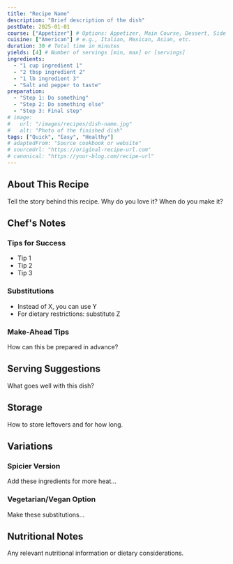 ```yaml
---
title: "Recipe Name"
description: "Brief description of the dish"
postDate: 2025-01-01
course: ["Appetizer"] # Options: Appetizer, Main Course, Dessert, Side Dish, Beverage, Snack
cuisine: ["American"] # e.g., Italian, Mexican, Asian, etc.
duration: 30 # Total time in minutes
yields: [4] # Number of servings [min, max] or [servings]
ingredients:
  - "1 cup ingredient 1"
  - "2 tbsp ingredient 2"
  - "1 lb ingredient 3"
  - "Salt and pepper to taste"
preparation:
  - "Step 1: Do something"
  - "Step 2: Do something else"
  - "Step 3: Final step"
# image:
#   url: "/images/recipes/dish-name.jpg"
#   alt: "Photo of the finished dish"
tags: ["Quick", "Easy", "Healthy"]
# adaptedFrom: "Source cookbook or website"
# sourceUrl: "https://original-recipe-url.com"
# canonical: "https://your-blog.com/recipe-url"
---
```


## About This Recipe
Tell the story behind this recipe. Why do you love it? When do you make it?

## Chef's Notes
### Tips for Success
- Tip 1
- Tip 2
- Tip 3

### Substitutions
- Instead of X, you can use Y
- For dietary restrictions: substitute Z

### Make-Ahead Tips
How can this be prepared in advance?

## Serving Suggestions
What goes well with this dish?

## Storage
How to store leftovers and for how long.

## Variations
### Spicier Version
Add these ingredients for more heat...

### Vegetarian/Vegan Option
Make these substitutions...

## Nutritional Notes
Any relevant nutritional information or dietary considerations.